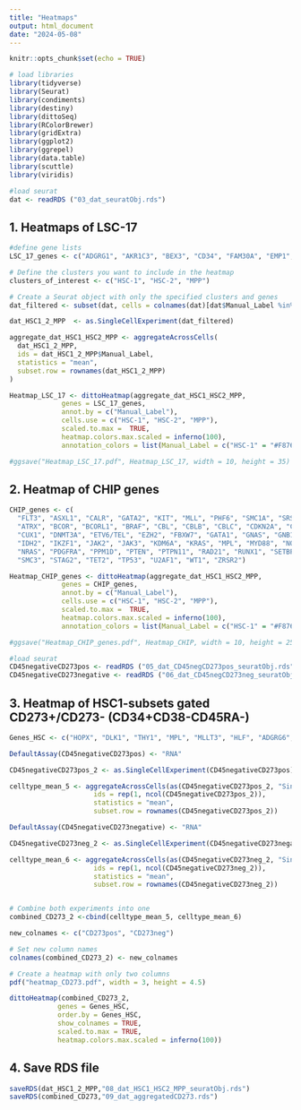 ```yaml
---
title: "Heatmaps"
output: html_document
date: "2024-05-08"
---
```


```r
knitr::opts_chunk$set(echo = TRUE)
```

```r
# load libraries
library(tidyverse)
library(Seurat)
library(condiments)
library(destiny)
library(dittoSeq)
library(RColorBrewer)
library(gridExtra)
library(ggplot2)
library(ggrepel)
library(data.table)
library(scuttle)
library(viridis)
```

```r
#load seurat 
dat <- readRDS ("03_dat_seuratObj.rds")
```


## 1. Heatmaps of LSC-17 
```r
#define gene lists
LSC_17_genes <- c("ADGRG1", "AKR1C3", "BEX3", "CD34", "FAM30A", "EMP1", "SMIM24", "SOCS2", "CPXM1", "CDK6", "DPYSL3", "MMRN1", "LAPTM4B", "ARHGAP22", "NYNRIN", "ZBTB46", "DNMT3B")

# Define the clusters you want to include in the heatmap
clusters_of_interest <- c("HSC-1", "HSC-2", "MPP")

# Create a Seurat object with only the specified clusters and genes
dat_filtered <- subset(dat, cells = colnames(dat)[dat$Manual_Label %in% clusters_of_interest])

dat_HSC1_2_MPP  <- as.SingleCellExperiment(dat_filtered)

aggregate_dat_HSC1_HSC2_MPP <- aggregateAcrossCells(
  dat_HSC1_2_MPP,
  ids = dat_HSC1_2_MPP$Manual_Label,
  statistics = "mean",
  subset.row = rownames(dat_HSC1_2_MPP)
)

Heatmap_LSC_17 <- dittoHeatmap(aggregate_dat_HSC1_HSC2_MPP,
             genes = LSC_17_genes, 
             annot.by = c("Manual_Label"),
             cells.use = c("HSC-1", "HSC-2", "MPP"),
             scaled.to.max =  TRUE,
             heatmap.colors.max.scaled = inferno(100),
             annotation_colors = list(Manual_Label = c("HSC-1" = "#F8766D", "HSC-2" = "#D39200", "MPP" = "#00BA38")))

#ggsave("Heatmap_LSC_17.pdf", Heatmap_LSC_17, width = 10, height = 35)

```

## 2. Heatmap of CHIP genes
```r
CHIP_genes <- c(
  "FLT3", "ASXL1", "CALR", "GATA2", "KIT", "MLL", "PHF6", "SMC1A", "SRSF2", "ABL1",
  "ATRX", "BCOR", "BCORL1", "BRAF", "CBL", "CBLB", "CBLC", "CDKN2A", "CEBPA", "CSF3R",
  "CUX1", "DNMT3A", "ETV6/TEL", "EZH2", "FBXW7", "GATA1", "GNAS", "GNB1", "HRAS", "IDH1",
  "IDH2", "IKZF1", "JAK2", "JAK3", "KDM6A", "KRAS", "MPL", "MYD88", "NOTCH1", "NPM1",
  "NRAS", "PDGFRA", "PPM1D", "PTEN", "PTPN11", "RAD21", "RUNX1", "SETBP1", "SF3B1",
  "SMC3", "STAG2", "TET2", "TP53", "U2AF1", "WT1", "ZRSR2")

Heatmap_CHIP_genes <- dittoHeatmap(aggregate_dat_HSC1_HSC2_MPP,
             genes = CHIP_genes, 
             annot.by = c("Manual_Label"),
             cells.use = c("HSC-1", "HSC-2", "MPP"),
             scaled.to.max =  TRUE,
             heatmap.colors.max.scaled = inferno(100),
             annotation_colors = list(Manual_Label = c("HSC-1" = "#F8766D", "HSC-2" = "#D39200", "MPP" = "#00BA38")))

#ggsave("Heatmap_CHIP_genes.pdf", Heatmap_CHIP, width = 10, height = 25)
```

```r
#load seurat 
CD45negativeCD273pos <- readRDS ("05_dat_CD45negCD273pos_seuratObj.rds")
CD45negativeCD273negative <- readRDS ("06_dat_CD45negCD273neg_seuratObj.rds")
```


## 3. Heatmap of HSC1-subsets gated CD273+/CD273- (CD34+CD38-CD45RA-)
```r

Genes_HSC <- c("HOPX", "DLK1", "THY1", "MPL", "MLLT3", "HLF", "ADGRG6", "CDK6", "GUCY1A3", "KLF4", "BEX1" )

DefaultAssay(CD45negativeCD273pos) <- "RNA"

CD45negativeCD273pos_2 <- as.SingleCellExperiment(CD45negativeCD273pos)

celltype_mean_5 <- aggregateAcrossCells(as(CD45negativeCD273pos_2, "SingleCellExperiment"),  
                     ids = rep(1, ncol(CD45negativeCD273pos_2)), 
                     statistics = "mean",
                     subset.row = rownames(CD45negativeCD273pos_2))

DefaultAssay(CD45negativeCD273negative) <- "RNA"

CD45negativeCD273neg_2 <- as.SingleCellExperiment(CD45negativeCD273negative)

celltype_mean_6 <- aggregateAcrossCells(as(CD45negativeCD273neg_2, "SingleCellExperiment"),  
                     ids = rep(1, ncol(CD45negativeCD273neg_2)), 
                     statistics = "mean",
                     subset.row = rownames(CD45negativeCD273neg_2))


# Combine both experiments into one
combined_CD273_2 <-cbind(celltype_mean_5, celltype_mean_6)

new_colnames <- c("CD273pos", "CD273neg")

# Set new column names
colnames(combined_CD273_2) <- new_colnames

# Create a heatmap with only two columns
pdf("heatmap_CD273.pdf", width = 3, height = 4.5)

dittoHeatmap(combined_CD273_2,
            genes = Genes_HSC,
            order.by = Genes_HSC,
            show_colnames = TRUE,
            scaled.to.max = TRUE,
            heatmap.colors.max.scaled = inferno(100))

```

## 4. Save RDS file
```r
saveRDS(dat_HSC1_2_MPP,"08_dat_HSC1_HSC2_MPP_seuratObj.rds")
saveRDS(combined_CD273,"09_dat_aggregatedCD273.rds")
```

